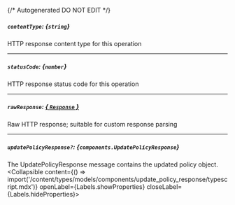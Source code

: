 {/* Autogenerated DO NOT EDIT  */}

##### `contentType`: *{`string`}*
HTTP response content type for this operation

---
##### `statusCode`: *{`number`}*
HTTP response status code for this operation

---
##### `rawResponse`: [*{ `Response` }*](https://developer.mozilla.org/en-US/docs/Web/API/Response)
Raw HTTP response; suitable for custom response parsing

---
##### `updatePolicyResponse?`: *{`components.UpdatePolicyResponse`}*
The UpdatePolicyResponse message contains the updated policy object.
<Collapsible content={() => import('/content/types/models/components/update_policy_response/typescript.mdx')} openLabel={Labels.showProperties} closeLabel={Labels.hideProperties}>
</Collapsible>


